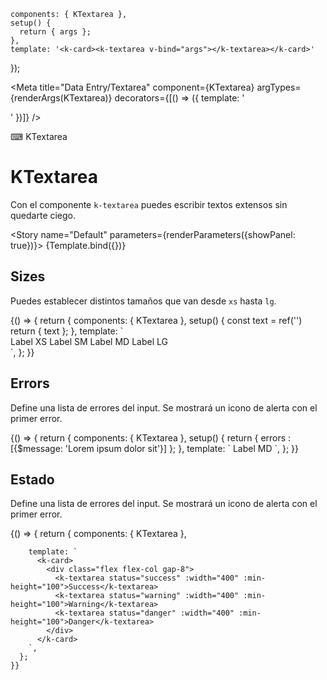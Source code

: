
    components: { KTextarea },
    setup() {
      return { args };
    },
    template: '<k-card><k-textarea v-bind="args"></k-textarea></k-card>'
});

<Meta title="Data Entry/Textarea" component={KTextarea} argTypes={renderArgs(KTextarea)} decorators={[() => ({ template: '<div class="flex items-center justify-center p-10"><story /></div>' })]} />

<SHead image="https://media2.giphy.com/media/JIX9t2j0ZTN9S/giphy.gif?cid=ecf05e47k3mnhrb7yc36brvbtq2tz34x1c5odz3ckvei9tmc&rid=giphy.gif&ct=g">⌨ KTextarea</SHead>

# KTextarea
Con el componente `k-textarea` puedes escribir textos extensos sin quedarte ciego.

<Story name="Default" parameters={renderParameters({showPanel: true})}>
  {Template.bind({})}
</Story>

<ArgsTable story="Default" />

## **Sizes**
Puedes establecer distintos tamaños que van desde `xs` hasta `lg`.

<Canvas>
  <Story name="Sizes" argTypes={renderArgs(KTextarea, {}, true)} parameters={renderParameters({showPanel: false})}>
    {() => {
      return {
        components: { KTextarea },
        setup() {
          const text = ref('')
          return { text };
        },
        template: `
          <k-card>
            <div class="flex flex-col gap-8">
              <k-textarea size="xs" :width="400" :min-height="100" v-model="text">Label XS</k-textarea>
              <k-textarea size="sm" :width="400" :min-height="100" v-model="text">Label SM</k-textarea>
              <k-textarea size="md" :width="400" :min-height="100" v-model="text">Label MD</k-textarea>
              <k-textarea size="lg" :width="400" :min-height="100" v-model="text">Label LG</k-textarea>
            </div>
          </k-card>
        `,
      };
    }}
  </Story>
</Canvas>

## **Errors**
Define una lista de errores del input. Se mostrará un icono de alerta con el primer error.

<Canvas>
  <Story name="Errors" argTypes={renderArgs(KTextarea, {}, true)} parameters={renderParameters({showPanel: false})}>
    {() => {
      return {
        components: { KTextarea },
        setup() {
          return { errors : [{$message: 'Lorem ipsum dolor sit'}] };
        },
        template: `
          <k-card>
            <k-textarea :errors="errors" :width="400" :min-height="100">Label MD</k-textarea>
          </k-card>
        `,
      };
    }}
  </Story>
</Canvas>

## **Estado**
Define una lista de errores del input. Se mostrará un icono de alerta con el primer error.

<Canvas>
  <Story name="Status" argTypes={renderArgs(KTextarea, {}, true)} parameters={renderParameters({showPanel: false})}>
    {() => {
      return {
        components: { KTextarea },
   
        template: `
          <k-card>
            <div class="flex flex-col gap-8">
              <k-textarea status="success" :width="400" :min-height="100">Success</k-textarea>
              <k-textarea status="warning" :width="400" :min-height="100">Warning</k-textarea>
              <k-textarea status="danger" :width="400" :min-height="100">Danger</k-textarea>
            </div>
          </k-card>
        `,
      };
    }}
  </Story>
</Canvas>
